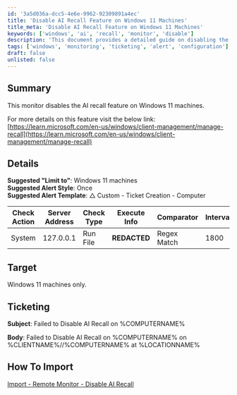 ```yaml
---
id: '3a5d036a-dcc5-4e6e-9962-92309891a4ec'
title: 'Disable AI Recall Feature on Windows 11 Machines'
title_meta: 'Disable AI Recall Feature on Windows 11 Machines'
keywords: ['windows', 'ai', 'recall', 'monitor', 'disable']
description: 'This document provides a detailed guide on disabling the AI recall feature on Windows 11 machines, including suggested alert styles, ticketing information, and import instructions for remote monitoring.'
tags: ['windows', 'monitoring', 'ticketing', 'alert', 'configuration']
draft: false
unlisted: false
---
```

## Summary

This monitor disables the AI recall feature on Windows 11 machines.

For more details on this feature visit the below link:  
[https://learn.microsoft.com/en-us/windows/client-management/manage-recall](https://learn.microsoft.com/en-us/windows/client-management/manage-recall)

## Details

**Suggested "Limit to"**: Windows 11 machines  
**Suggested Alert Style**: Once  
**Suggested Alert Template**: △ Custom - Ticket Creation - Computer  

| Check Action | Server Address | Check Type | Execute Info | Comparator | Interval | Result |
|--------------|----------------|------------|---------------|------------|----------|--------|
| System       | 127.0.0.1     | Run File   | **REDACTED**  | Regex Match | 1800     | ![Image](../../../static/img/ProVal---Production---Disable-AI-Recall/image_1.png) |

## Target

Windows 11 machines only.

## Ticketing

**Subject**: Failed to Disable AI Recall on %COMPUTERNAME%  

**Body**: Failed to Disable AI Recall on %COMPUTERNAME% on %CLIENTNAME%//%COMPUTERNAME% at %LOCATIONNAME%  

## How To Import

[Import - Remote Monitor - Disable AI Recall](https://proval.itglue.com/DOC-5078775-16388386)











